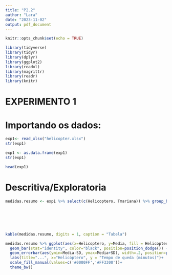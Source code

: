 ```yaml
---
title: "P2.2"
author: "Lara"
date: "2023-11-02"
output: pdf_document
---
```



```r
knitr::opts_chunk$set(echo = TRUE)
```


```r
library(tidyverse)
library(tidyr)
library(dplyr)
library(ggplot2)
library(readxl)
library(magrittr)
library(readr)
library(knitr)
```

# EXPERIMENTO 1

# Importando os dados:
```r
exp1<- read_xlsx("helicopter.xlsx")
str(exp1)
```

```r
exp1 <- as.data.frame(exp1)
str(exp1)
```
```r
head(exp1)
```

# Descritiva/Exploratoria
```r
medidas.resumo <- exp1 %>% select(c(Helicoptero, Tmariana)) %>% group_by(Helicoptero) %>% summarise(Mediana = median(Tmariana), 
                                                                                                    Media = mean(Tmariana), 
                                                                                                    SD = sd(Tmariana),
                                                                                                    Min = min(Tmariana),
                                                                                                    Max= max(Tmariana),
                                                                                                    Coef.var = (SD/Media)*100)

kable(medidas.resumo, digits = 1, caption = "Tabela")
```

```r
medidas.resumo %>% ggplot(aes(x=Helicoptero, y=Media, fill = Helicoptero)) + 
  geom_bar(stat="identity", color="black", position=position_dodge()) +
  geom_errorbar(aes(ymin=Media-SD, ymax=Media+SD), width=.2, position=position_dodge(.9), colour = "black")+
  labs(title="...", x="Helicóptero", y = "Tempo de queda (minutos)")+
  scale_fill_manual(values=c('#0000FF','#FF3300'))+
  theme_bw()
```


```r

```


```r

```
